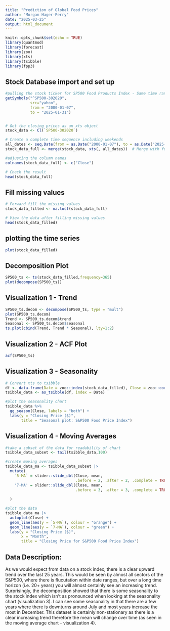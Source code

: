 ```yaml
---
title: "Prediction of Global Food Prices"
author: "Morgan Hager-Perry"
date: "2025-03-25"
output: html_document
---
```


```r
knitr::opts_chunk$set(echo = TRUE)
library(quantmod)
library(forecast)
library(zoo) 
library(xts)
library(tsibble)
library(fpp3)
```

## Stock Database import and set up

```r

#pulling the stock ticker for SP500 Food Products Index - Same time range as other dataset
getSymbols("^SP500-302020",
           src="yahoo",
           from = "2000-01-07",
           to = "2025-01-31")


# Get the closing prices as an xts object
stock_data <- Cl(`SP500-302020`)  

# Create a complete time sequence including weekends
all_dates <- seq.Date(from = as.Date("2000-01-07"), to = as.Date("2025-01-31"), by = "day")
stock_data_full <- merge(stock_data, xts(, all_dates))  # Merge with full date sequence

#adjusting the column names 
colnames(stock_data_full) <- c("Close")

# Check the result
head(stock_data_full)

```

## Fill missing values

```r

# Forward fill the missing values
stock_data_filled <- na.locf(stock_data_full)

# View the data after filling missing values
head(stock_data_filled)

```

## plotting the time series

```r

plot(stock_data_filled)

```

## Decomposition Plot

```r

SP500_ts <- ts(stock_data_filled,frequency=365)
plot(decompose(SP500_ts))

```

## Visualization 1 - Trend

```r

SP500_ts.decom <- decompose(SP500_ts, type = "mult")
plot(SP500_ts.decom)
Trend <- SP500_ts.decom$trend
Seasonal <- SP500_ts.decom$seasonal
ts.plot(cbind(Trend, Trend * Seasonal), lty=1:2)

```

## Visualization 2 - ACF Plot

```r

acf(SP500_ts)

```

## Visualization 3 - Seasonality

```r

# Convert xts to tsibble
df <- data.frame(Date = zoo::index(stock_data_filled), Close = zoo::coredata(stock_data_filled))
tsibble_data <- as_tsibble(df, index = Date)

#plot the seasonality chart
tsibble_data %>%
  gg_season(Close, labels = "both") +
  labs(y = "Closing Price ($)",
       title = "Seasonal plot: S&P500 Food Price Index")

```

## Visualization 4 - Moving Averages

```r

#take a subset of the data for readability of chart
tsibble_data_subset <- tail(tsibble_data,100)

#create moving averages
tsibble_data_ma <- tsibble_data_subset |>
  mutate(
    `5-MA` = slider::slide_dbl(Close, mean,
                               .before = 2, .after = 2, .complete = TRUE),
    '7-MA' = slider::slide_dbl(Close, mean,
                               .before = 3, .after = 3, .complete = TRUE)            
    
  )

#plot the data
tsibble_data_ma |>
  autoplot(Close) +
  geom_line(aes(y = `5-MA`), colour = "orange") +
  geom_line(aes(y = `7-MA`), colour = "green") +
  labs(y = "Closing Price ($)",
       x = "Month",
       title = "Closing Price for S&P500 Food Price Index")

```

## Data Description:

As we would expect from data on a stock index, there is a clear upward trend over the last 25 years. This would be seen by almost all sectors of the S&P500, where there is flucutation within date ranges, but over a long time horizon (i.e. 20+ years) you will almost certainly see an increasing trend. Surprisingly, the decomposition showed that there is some seasonality to the stock index which isn't as pronounced when looking at the seasonality chart (visualization 3). I can see some seasonality in that there are a few years where there is downturns around July and most years increase the most in December. This dataset is certainly non-stationary as there is a clear increasing trend therefore the mean will change over time (as seen in the moving average chart - visualization 4).
